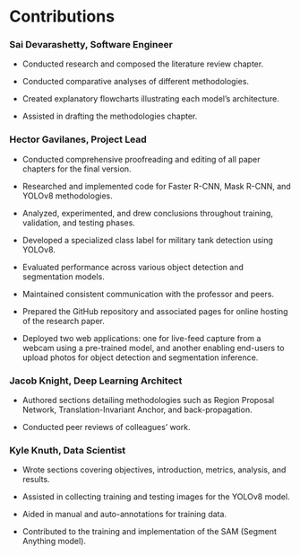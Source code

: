 # Contributions

### Sai Devarashetty, Software Engineer

-   Conducted research and composed the literature review chapter.

-   Conducted comparative analyses of different methodologies.

-   Created explanatory flowcharts illustrating each model's architecture.

-   Assisted in drafting the methodologies chapter.

### Hector Gavilanes, Project Lead

-   Conducted comprehensive proofreading and editing of all paper chapters for the final version.

-   Researched and implemented code for Faster R-CNN, Mask R-CNN, and YOLOv8 methodologies.

-   Analyzed, experimented, and drew conclusions throughout training, validation, and testing phases.

-   Developed a specialized class label for military tank detection using YOLOv8.

-   Evaluated performance across various object detection and segmentation models.

-   Maintained consistent communication with the professor and peers.

-   Prepared the GitHub repository and associated pages for online hosting of the research paper.

-   Deployed two web applications: one for live-feed capture from a webcam using a pre-trained model, and another enabling end-users to upload photos for object detection and segmentation inference.

### Jacob Knight, Deep Learning Architect

-   Authored sections detailing methodologies such as Region Proposal Network, Translation-Invariant Anchor, and back-propagation.

-   Conducted peer reviews of colleagues' work.

### Kyle Knuth, Data Scientist

-   Wrote sections covering objectives, introduction, metrics, analysis, and results.

-   Assisted in collecting training and testing images for the YOLOv8 model.

-   Aided in manual and auto-annotations for training data.

-   Contributed to the training and implementation of the SAM (Segment Anything model).

### 
